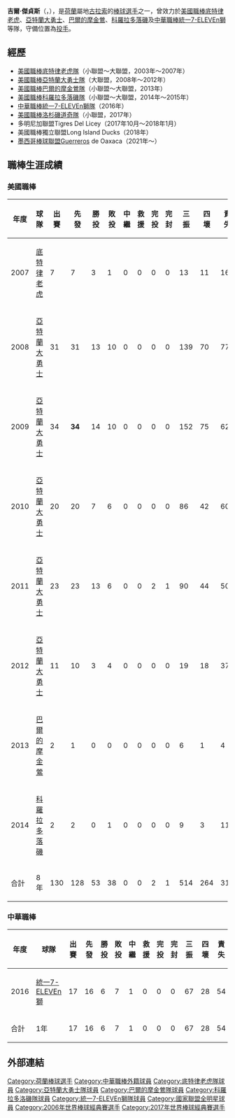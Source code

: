 {{Infobox baseball biography
| name          = 吉爾·傑貞斯<br />Jair Jurrjens
| image         = Jair Jurrjens on May 18, 2013.jpg
| image_size    = 250px
| team          = 
| number        = 
| position      = 投手
| birth_date    = {{birth date and age|1986|1|29}}
| birth_place   = {{CUR}}[[威廉市|威廉市]]
| death_date    = 
| death_place   = 
| bats          = 右
| throws        = 右
| debutleague   = 美國職棒
| debutdate     = 8月15日
| debutyear     = 2007年
| debutteam     = 底特律老虎
| debut2league  = 中華職棒
| debut2date    = 3月20日
| debut2year    = 2016年
| debut2team    = 統一7-ELEVEn獅
| finaldate     = 
| finalyear     = 
| finalteam     = 
| statleague    = 美國職棒
| statyear      = 2014年
| stat1label    = 勝—敗 
| stat1value    = 53—38
| stat2label    = 防禦率
| stat2value    = 3.72
| stat3label    = 三振—四壞
| stat3value    = 514—264
| stat2league   = 中華職棒
| stat2year     = 2016年
| stat21label   = 勝—敗
| stat21value   = 6—7
| stat22label   = 防禦率
| stat22value   = 5.38
| stat23label   = 奪三振
| stat23value   = 67—28
| teams         = <nowiki></nowiki>
'''MLB'''
* [[底特律老虎|底特律老虎]]（2007年）
* [[亞特蘭大勇士|亞特蘭大勇士]]（2008年－2012年）
* [[巴爾的摩金鶯|巴爾的摩金鶯]]（2013年）
* [[科羅拉多落磯|科羅拉多落磯]]（2014年）
'''CPBL'''
* [[統一7-ELEVEn獅|統一7-ELEVEn獅]]（2016年）
| highlights    = 
}}

'''吉爾·傑貞斯'''（{{lang-en|Jair Jurrjens}}，{{bd|1986年|1月29日|catIdx=Jurrjens, Jair}}），是[[荷蘭|荷蘭]]屬地[[古拉索|古拉索]]的[[棒球|棒球]][[選手|選手]]之一，曾效力於[[美國職棒|美國職棒]][[底特律老虎|底特律老虎]]、[[亞特蘭大勇士|亞特蘭大勇士]]、[[巴爾的摩金鶯|巴爾的摩金鶯]]、[[科羅拉多落磯|科羅拉多落磯]]及[[中華職棒|中華職棒]][[統一7-ELEVEn獅|統一7-ELEVEn獅]]等隊，守備位置為[[投手|投手]]。

==經歷==
*[[美國職棒|美國職棒]][[底特律老虎隊|底特律老虎隊]]（小聯盟～大聯盟，2003年～2007年）
*[[美國職棒|美國職棒]][[亞特蘭大勇士隊|亞特蘭大勇士隊]]（大聯盟，2008年～2012年）
*[[美國職棒|美國職棒]][[巴爾的摩金鶯隊|巴爾的摩金鶯隊]]（小聯盟～大聯盟，2013年）
*[[美國職棒|美國職棒]][[科羅拉多落磯隊|科羅拉多落磯隊]]（小聯盟～大聯盟，2014年～2015年）
*[[中華職棒|中華職棒]][[統一7-ELEVEn獅隊|統一7-ELEVEn獅隊]]（2016年）
*[[美國職棒|美國職棒]][[洛杉磯道奇隊|洛杉磯道奇隊]]（小聯盟，2017年）
*多明尼加聯盟Tigres Del Licey（2017年10月～2018年1月）
*美國職棒獨立聯盟Long Island Ducks（2018年）
*[[墨西哥棒球聯盟|墨西哥棒球聯盟]]Guerreros de Oaxaca（2021年～）

==職棒生涯成績==
===美國職棒===
{|border=1 width="800px"
|- align="center"
!年度!!球隊!!出賽!!先發!!勝投!!敗投!!中繼!!救援!!完投!!完封!!三振!!四壞!!責失!!投球局數!!自責分率!!被上壘率 
|- align="center"
|2007||[[底特律老虎|底特律老虎]]||7||7||3||1||0||0||0||0||13||11||16||30.2||4.70||1.14
|- align="center"
|2008||[[亞特蘭大勇士|亞特蘭大勇士]]||31||31||13||10||0||0||0||0||139||70||77||188.1||3.68||1.37
|- align="center"
|2009||[[亞特蘭大勇士|亞特蘭大勇士]]||34||'''34'''||14||10||0||0||0||0||152||75||62||215.0||2.60||1.21
|- align="center"
|2010||[[亞特蘭大勇士|亞特蘭大勇士]]||20||20||7||6||0||0||0||0||86||42||60||116.1||4.64||1.39
|- align="center"
|2011||[[亞特蘭大勇士|亞特蘭大勇士]]||23||23||13||6||0||0||2||1||90||44||50||152.0||2.96||1.22
|- align="center"
|2012||[[亞特蘭大勇士|亞特蘭大勇士]]||11||10||3||4||0||0||0||0||19||18||37||48.1||6.89||1.86
|- align="center"
|2013||[[巴爾的摩金鶯|巴爾的摩金鶯]]||2||1||0||0||0||0||0||0||6||1||4||7.1||4.91||1.36
|- align="center"
|2014||[[科羅拉多落磯|科羅拉多落磯]]||2||2||0||1||0||0||0||0||9||3||11||9.1||10.61||2.46
|- style="background:#002f6c;color:#FFFFFF" align="center"  
!合計!!8年!!130||128||53||38||0||0||2||1||514||264||317||767.1||3.72||1.34
|}

===中華職棒===
{|border=1 width="800px"
|- align="center"
!年度!!球隊!!出賽!!先發!!勝投!!敗投!!中繼!!救援!!完投!!完封!!三振!!四壞!!責失!!投球局數!!自責分率!!被上壘率
|- align="center"
|2016||[[統一7-ELEVEn獅|統一7-ELEVEn獅]]||17||16||6||7||1||0||0||0||67||28||54||90.1||5.38||1.58
|- style="background:#FF8C00;color:#000000" align="center"
!合計!!1年!!17||16||6||7||1||0||0||0||67||28||54||90.1||5.38||1.58
|}

==外部連結==
{{Commons category|Jair Jurrjens}}
{{台灣棒球維基館|Jair_Jurrjens}}
{{Baseballstats |mlb=457453 |espn=28854 |br=j/jurrjja01 |fangraphs=5556 |cube=jair-jurrjens|brm=jurrje001jai}}
{{中華職棒球員資料|id=0000002701|name=吉爾}}

{{2017年世界棒球經典賽荷蘭隊選手列表}}

{{DEFAULTSORT:Jurrjens, Jair}}
[[Category:荷蘭棒球選手|Category:荷蘭棒球選手]]
[[Category:中華職棒外籍球員|Category:中華職棒外籍球員]]
[[Category:底特律老虎隊球員|Category:底特律老虎隊球員]]
[[Category:亞特蘭大勇士隊球員|Category:亞特蘭大勇士隊球員]]
[[Category:巴爾的摩金鶯隊球員|Category:巴爾的摩金鶯隊球員]]
[[Category:科羅拉多洛磯隊球員|Category:科羅拉多洛磯隊球員]]
[[Category:統一7-ELEVEn獅隊球員|Category:統一7-ELEVEn獅隊球員]]
[[Category:國家聯盟全明星球員|Category:國家聯盟全明星球員]]
[[Category:2006年世界棒球經典賽選手|Category:2006年世界棒球經典賽選手]]
[[Category:2017年世界棒球經典賽選手|Category:2017年世界棒球經典賽選手]]